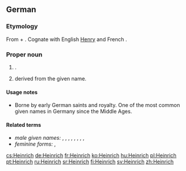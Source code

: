 ==German==

===Etymology===
From {{etyl|goh|de}} {{term|heim||home|lang=goh}} + {{term|rihhi||ruler|lang=goh}}. Cognate with English [[Henry]] and French {{l|fr|Henri}}.

===Proper noun===
{{head|de|proper noun}}

# {{given name|male|lang=de}}.
# {{surname|lang=de|from=given names|dot=}} derived from the given name.

====Usage notes====
* Borne by early German saints and royalty. One of the most common given names in Germany since the Middle Ages.

====Related terms====
* ''male given names:'' {{l|de|Emmerich}}, {{l|de|Harry}}, {{l|de|Heiko}}, {{l|de|Heine}}, {{l|de|Heiner}}, {{l|de|Heinz}}, {{l|de|Henri}}, {{l|de|Henry}}, {{l|de|Hinrich}}
* ''feminine forms:''  {{l|de|Heike}}, {{l|de|Henny}}

[[cs:Heinrich]]
[[de:Heinrich]]
[[fr:Heinrich]]
[[ko:Heinrich]]
[[hu:Heinrich]]
[[pl:Heinrich]]
[[pt:Heinrich]]
[[ru:Heinrich]]
[[sr:Heinrich]]
[[fi:Heinrich]]
[[sv:Heinrich]]
[[zh:Heinrich]]